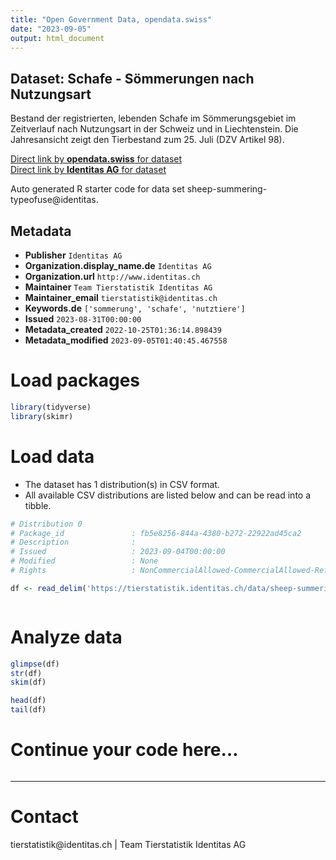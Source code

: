 ```yaml
---
title: "Open Government Data, opendata.swiss"
date: "2023-09-05"
output: html_document
---
```


## Dataset: Schafe - Sömmerungen nach Nutzungsart

Bestand der registrierten, lebenden Schafe im Sömmerungsgebiet im Zeitverlauf nach Nutzungsart in der Schweiz und in Liechtenstein. Die Jahresansicht zeigt den Tierbestand zum 25. Juli (DZV Artikel 98).

[Direct link by **opendata.swiss** for dataset](https://opendata.swiss/de/dataset/schafe-sommerungen-nach-nutzungsart)<br>
[Direct link by **Identitas AG** for dataset](https://tierstatistik.identitas.ch/)

Auto generated R starter code for data set sheep-summering-typeofuse@identitas.

## Metadata

- **Publisher** `Identitas AG`
- **Organization.display_name.de** `Identitas AG`
- **Organization.url** `http://www.identitas.ch`
- **Maintainer** `Team Tierstatistik Identitas AG`
- **Maintainer_email** `tierstatistik@identitas.ch`
- **Keywords.de** `['sommerung', 'schafe', 'nutztiere']`
- **Issued** `2023-08-31T00:00:00`
- **Metadata_created** `2022-10-25T01:36:14.898439`
- **Metadata_modified** `2023-09-05T01:40:45.467558`


# Load packages

```r

library(tidyverse)
library(skimr)

```

# Load data

-   The dataset has 1 distribution(s) in CSV format.
-   All available CSV distributions are listed below and can be read into a tibble.

```r

# Distribution 0
# Package_id               : fb5e8256-844a-4380-b272-22922ad45ca2
# Description              : 
# Issued                   : 2023-09-04T00:00:00
# Modified                 : None
# Rights                   : NonCommercialAllowed-CommercialAllowed-ReferenceRequired

df <- read_delim('https://tierstatistik.identitas.ch/data/sheep-summering-typeofuse.csv')



```

# Analyze data

```r

glimpse(df)
str(df)
skim(df)

head(df)
tail(df)

```

# Continue your code here...

```r

```

------------------------------------------------------------------------

# Contact

tierstatistik@identitas.ch | Team Tierstatistik Identitas AG
